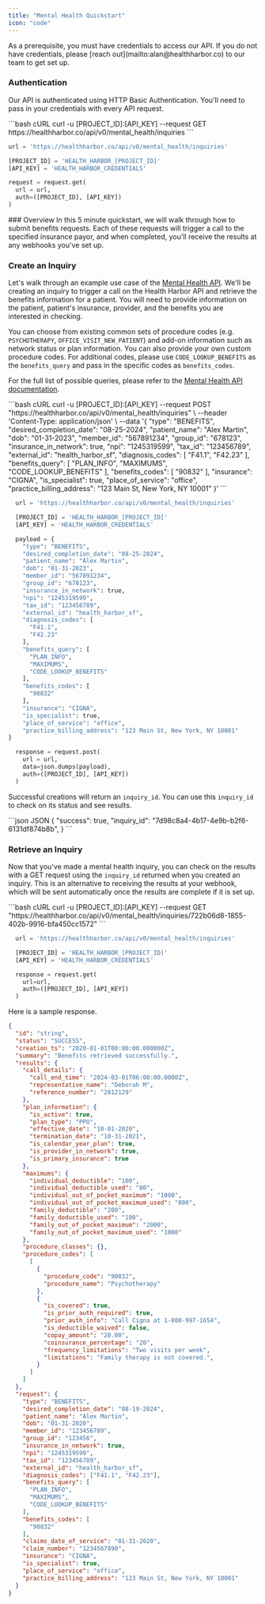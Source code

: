 ```yaml
---
title: "Mental Health Quickstart"
icon: "code"
---
```


<Warning>
  As a prerequisite, you must have credentials to access our API. If you do not
  have credentials, please [reach out](mailto:alan@healthharbor.co) to our team
  to get set up.
</Warning>

### Authentication

Our API is authenticated using HTTP Basic Authentication. You'll need to pass in your credentials with every API request.

<CodeGroup>
  ```bash cURL
  curl -u [PROJECT_ID]:[API_KEY] --request GET https://healthharbor.co/api/v0/mental_health/inquiries
  ```

```python Python
url = 'https://healthharbor.co/api/v0/mental_health/inquiries'

[PROJECT_ID] = 'HEALTH_HARBOR_[PROJECT_ID]'
[API_KEY] = 'HEALTH_HARBOR_CREDENTIALS'

request = request.get(
  url = url,
  auth=([PROJECT_ID], [API_KEY])
)
```

</CodeGroup>
### Overview
In this 5 minute quickstart, we will walk through how to submit benefits requests. Each of these requests will trigger a call to the specified insurance payor, and when completed, you'll receive the results at any webhooks you've set up.

### Create an Inquiry
Let's walk through an example use case of the [Mental Health API](endpoint/create-mental-health-inquiry). We'll be creating an inquiry to trigger a call on the Health Harbor API and retrieve the benefits information for a patient. You will need to provide information on the patient, patient's insurance, provider, and the benefits you are interested in checking.

You can choose from existing common sets of procedure codes (e.g. `PSYCHOTHERAPY`, `OFFICE_VISIT_NEW_PATIENT`) and add-on information such as network status or plan information. You can also provide your own custom procedure codes. For additional codes, please use `CODE_LOOKUP_BENEFITS` as the `benefits_query` and pass in the specific codes as `benefits_codes`.

For the full list of possible queries, please refer to the [Mental Health API documentation](endpoint/create-mental-health-inquiry).

<CodeGroup>
```bash cURL
curl -u [PROJECT_ID]:[API_KEY] --request POST "https://healthharbor.co/api/v0/mental_health/inquiries" \
  --header 'Content-Type: application/json' \
  --data '{
    "type": "BENEFITS",
    "desired_completion_date": "08-25-2024",
    "patient_name": "Alex Martin",
    "dob": "01-31-2023",
    "member_id": "567891234",
    "group_id": "678123",
    "insurance_in_network": true,
    "npi": "1245319599",
    "tax_id": "123456789",
    "external_id": "health_harbor_sf",
    "diagnosis_codes": [
      "F41.1",
      "F42.23"
    ],
    "benefits_query": [
      "PLAN_INFO",
      "MAXIMUMS",
      "CODE_LOOKUP_BENEFITS"
    ],
    "benefits_codes": [
      "90832"
    ],
    "insurance": "CIGNA",
    "is_specialist": true,
    "place_of_service": "office",
    "practice_billing_address": "123 Main St, New York, NY 10001"
}'
```

```python Python
  url = 'https://healthharbor.co/api/v0/mental_health/inquiries'

  [PROJECT_ID] = 'HEALTH_HARBOR_[PROJECT_ID]'
  [API_KEY] = 'HEALTH_HARBOR_CREDENTIALS'

  payload = {
    "type": "BENEFITS",
    "desired_completion_date": "08-25-2024",
    "patient_name": "Alex Martin",
    "dob": "01-31-2023",
    "member_id": "567891234",
    "group_id": "678123",
    "insurance_in_network": true,
    "npi": "1245319599",
    "tax_id": "123456789",
    "external_id": "health_harbor_sf",
    "diagnosis_codes": [
      "F41.1",
      "F42.23"
    ],
    "benefits_query": [
      "PLAN_INFO",
      "MAXIMUMS",
      "CODE_LOOKUP_BENEFITS"
    ],
    "benefits_codes": [
      "90832"
    ],
    "insurance": "CIGNA",
    "is_specialist": true,
    "place_of_service": "office",
    "practice_billing_address": "123 Main St, New York, NY 10001"
}

  response = request.post(
    url = url,
    data=json.dumps(payload),
    auth=([PROJECT_ID], [API_KEY])
  )

```

</CodeGroup>

Successful creations will return an `inquiry_id`. You can use this `inquiry_id` to check on its status and see results.

<CodeGroup>
```json JSON
{
  "success": true,
  "inquiry_id": "7d98c8a4-4b17-4e9b-b2f6-6131df874b8b",
}
```
</CodeGroup>

### Retrieve an Inquiry

Now that you've made a mental health inquiry, you can check on the results with a GET request using the `inquiry_id` returned when you created an inquiry. This is an alternative to receiving the results at your webhook, which will be sent automatically once the results are complete if it is set up.

<CodeGroup>
```bash cURL
curl -u [PROJECT_ID]:[API_KEY] --request GET "https://healthharbor.co/api/v0/mental_health/inquiries/722b06d8-1855-402b-9916-bfa450cc1572"
```

```python Python
  url = 'https://healthharbor.co/api/v0/mental_health/inquiries'

  [PROJECT_ID] = 'HEALTH_HARBOR_[PROJECT_ID]'
  [API_KEY] = 'HEALTH_HARBOR_CREDENTIALS'

  response = request.get(
    url=url,
    auth=([PROJECT_ID], [API_KEY])
  )
```

</CodeGroup>

Here is a sample response.

```json JSON
{
  "id": "string",
  "status": "SUCCESS",
  "creation_ts": "2020-01-01T00:00:00.000000Z",
  "summary": "Benefits retrieved successfully.",
  "results": {
    "call_details": {
      "call_end_time": "2024-03-01T06:00:00.0000Z",
      "representative_name": "Deborah M",
      "reference_number": "2812129"
    },
    "plan_information": {
      "is_active": true,
      "plan_type": "PPO",
      "effective_date": "10-01-2020",
      "termination_date": "10-31-2021",
      "is_calendar_year_plan": true,
      "is_provider_in_network": true,
      "is_primary_insurance": true
    },
    "maximums": {
      "individual_deductible": "100",
      "individual_deductible_used": "80",
      "individual_out_of_pocket_maximum": "1000",
      "individual_out_of_pocket_maximum_used": "800",
      "family_deductible": "200",
      "family_deductible_used": "100",
      "family_out_of_pocket_maximum": "2000",
      "family_out_of_pocket_maximum_used": "1000"
    },
    "procedure_classes": {},
    "procedure_codes": [
      [
        {
          "procedure_code": "90832",
          "procedure_name": "Psychotherapy"
        },
        {
          "is_covered": true,
          "is_prior_auth_required": true,
          "prior_auth_info": "Call Cigna at 1-800-997-1654",
          "is_deductible_waived": false,
          "copay_amount": "20.00",
          "coinsurance_percentage": "20",
          "frequency_limitations": "Two visits per week",
          "limitations": "Family therapy is not covered.",
        }
      ]
    ]
  },
  "request": {
    "type": "BENEFITS",
    "desired_completion_date": "08-19-2024",
    "patient_name": "Alex Martin",
    "dob": "01-31-2020",
    "member_id": "123456789",
    "group_id": "123456",
    "insurance_in_network": true,
    "npi": "1245319599",
    "tax_id": "123456789",
    "external_id": "health_harbor_sf",
    "diagnosis_codes": ["F41.1", "F42.23"],
    "benefits_query": [
      "PLAN_INFO",
      "MAXIMUMS",
      "CODE_LOOKUP_BENEFITS"
    ],
    "benefits_codes": [
      "90832"
    ],
    "claims_date_of_service": "01-31-2020",
    "claim_number": "1234567890",
    "insurance": "CIGNA",
    "is_specialist": true,
    "place_of_service": "office",
    "practice_billing_address": "123 Main St, New York, NY 10001"
  }
}
```
